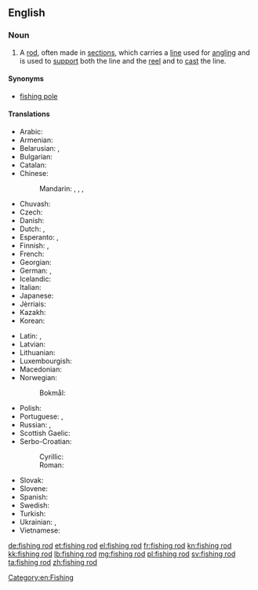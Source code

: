 ==English==
{{wikipedia}}

===Noun===
{{en-noun|head=[[fishing]] [[rod]]}}

# A [[rod]], often made in [[sections]], which carries a [[line]] used for [[angling]] and is used to [[support]] both the line and the [[reel]] and to [[cast]] the line.

====Synonyms====
* [[fishing pole]]

====Translations====
{{trans-top|rod used for angling}}
* Arabic: {{t-|ar|قصبة صيد|f|tr=qáṣbat ṣayd|sc=Arab}}
* Armenian: {{t-|hy|կարթաձող|sc=Armn}}
* Belarusian: {{t-|be|вудачка|f|tr=vúdačka|sc=Cyrl}}, {{t-|be|вуда|f|tr=vúda|sc=Cyrl}} {{qualifier|dated}}
* Bulgarian: {{t+|bg|въдица|f|tr=vǎ̀dica}}
* Catalan: {{t-|ca|canya de pescar|f}}
* Chinese:
*: Mandarin: {{t|cmn|釣竿|sc=Hani}}, {{t|cmn|钓竿|tr=diàogān|sc=Hani}}, {{t|cmn|魚竿|sc=Hani}}, {{t|cmn|鱼竿|tr=yúgān|sc=Hani}}
* Chuvash: {{tø|cv|вăлта|sc=Cyrl}}
* Czech: {{t-|cs|rybářský prut|m}}
* Danish: {{t-|da|fiskestang|c}}
* Dutch: {{t-|nl|hengelroede}}, {{t+|nl|hengel}}
* Esperanto: {{t-|eo|fiŝkaptado vergo}},  {{t-|eo|fiŝvergo}}
* Finnish: {{t-|fi|onkivapa}}, {{t+|fi|vapa}}
* French: {{t+|fr|canne à pêche|f}}
* Georgian: {{t-|ka|ანკესი|sc=Geor}}
* German: {{t+|de|Angelrute|f}}, {{t+|de|Angel|f}}
* Icelandic: {{t+|is|veiðistöng|f}}
* Italian: {{t-|it|canna da pesca|f}}
* Japanese: {{t-|ja|釣り竿|tr=つりざお, tsurizao}}
* Jèrriais: {{tø|roa-jer|vaûle|f}}
* Kazakh: {{t|kk|қармақ|tr=qarmaq|sc=Cyrl}}
* Korean: {{t+|ko|낚싯대|tr=nakksitdae|sc=Hang}}
{{trans-mid}}
* Latin: {{t-|la|harundo}}, {{t-|la|arundo}}
* Latvian: {{t+|lv|makšķere|f}}
* Lithuanian: {{t-|lt|meškerė}}
* Luxembourgish: {{t+|lb|Aangel|f}}
* Macedonian: {{t-|mk|риболовен стап|m|tr=ribóloven stap|sc=Cyrl}}
* Norwegian:
*: Bokmål: {{t-|nb|fiskestang}}
* Polish: {{t+|pl|wędka|f}}
* Portuguese: {{t-|pt|vara de pescar}}, {{t-|pt|vara de pesca}}
* Russian: {{t+|ru|удочка|f|tr=údočka}}, {{t+|ru|удилище|n|tr=udílišče|sc=Cyrl}} {{qualifier|the rod only}}
* Scottish Gaelic: {{t-|gd|slat-iasgaich|f}}
* Serbo-Croatian:
*: Cyrillic: {{t-|sh|штап за пецање|m}}
*: Roman: {{t-|sh|štap za pecanje|m}}
* Slovak: {{t-|sk|rybársky prút|m}}
* Slovene: {{t-|sl|ribiška palica|f}}
* Spanish: {{t-|es|caña de pesca|f}}
* Swedish: {{t-|sv|fiskespö|c}}
* Turkish: {{t+|tr|olta}}
* Ukrainian: {{t-|uk|вудка|f|tr=vúdka|sc=Cyrl}}, {{t-|uk|вудочка|f|tr=vúdočka|sc=Cyrl}}
* Vietnamese: {{t+|vi|cần câu}}
{{trans-bottom}}

[[Category:en:Fishing]]

[[de:fishing rod]]
[[et:fishing rod]]
[[el:fishing rod]]
[[fr:fishing rod]]
[[kn:fishing rod]]
[[kk:fishing rod]]
[[lb:fishing rod]]
[[mg:fishing rod]]
[[pl:fishing rod]]
[[sv:fishing rod]]
[[ta:fishing rod]]
[[zh:fishing rod]]